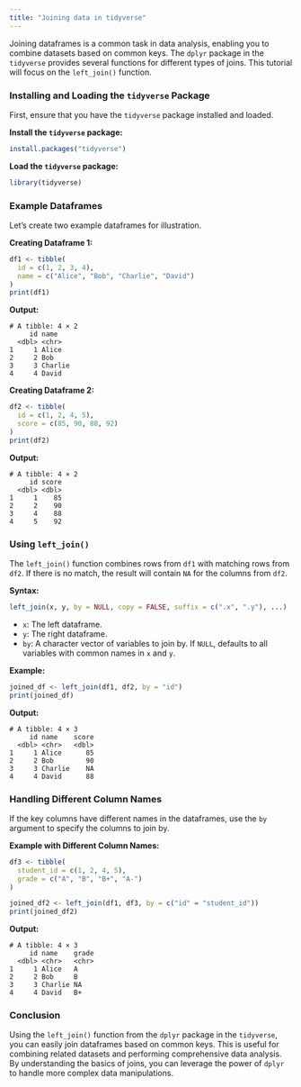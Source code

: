 ```yaml
---
title: "Joining data in tidyverse"
---
```


Joining dataframes is a common task in data analysis, enabling you to combine datasets based on common keys. The `dplyr` package in the `tidyverse` provides several functions for different types of joins. This tutorial will focus on the `left_join()` function.

### Installing and Loading the `tidyverse` Package

First, ensure that you have the `tidyverse` package installed and loaded.

**Install the `tidyverse` package:**
```r
install.packages("tidyverse")
```

**Load the `tidyverse` package:**
```r
library(tidyverse)
```

### Example Dataframes

Let's create two example dataframes for illustration.

**Creating Dataframe 1:**
```r
df1 <- tibble(
  id = c(1, 2, 3, 4),
  name = c("Alice", "Bob", "Charlie", "David")
)
print(df1)
```

**Output:**
```
# A tibble: 4 × 2
     id name  
  <dbl> <chr> 
1     1 Alice 
2     2 Bob   
3     3 Charlie
4     4 David
```

**Creating Dataframe 2:**
```r
df2 <- tibble(
  id = c(1, 2, 4, 5),
  score = c(85, 90, 88, 92)
)
print(df2)
```

**Output:**
```
# A tibble: 4 × 2
     id score
  <dbl> <dbl>
1     1    85
2     2    90
3     4    88
4     5    92
```

### Using `left_join()`

The `left_join()` function combines rows from `df1` with matching rows from `df2`. If there is no match, the result will contain `NA` for the columns from `df2`.

**Syntax:**
```r
left_join(x, y, by = NULL, copy = FALSE, suffix = c(".x", ".y"), ...)
```
- `x`: The left dataframe.
- `y`: The right dataframe.
- `by`: A character vector of variables to join by. If `NULL`, defaults to all variables with common names in `x` and `y`.

**Example:**
```r
joined_df <- left_join(df1, df2, by = "id")
print(joined_df)
```

**Output:**
```
# A tibble: 4 × 3
     id name    score
  <dbl> <chr>   <dbl>
1     1 Alice      85
2     2 Bob        90
3     3 Charlie    NA
4     4 David      88
```

### Handling Different Column Names

If the key columns have different names in the dataframes, use the `by` argument to specify the columns to join by.

**Example with Different Column Names:**
```r
df3 <- tibble(
  student_id = c(1, 2, 4, 5),
  grade = c("A", "B", "B+", "A-")
)

joined_df2 <- left_join(df1, df3, by = c("id" = "student_id"))
print(joined_df2)
```

**Output:**
```
# A tibble: 4 × 3
     id name    grade
  <dbl> <chr>   <chr>
1     1 Alice   A    
2     2 Bob     B    
3     3 Charlie NA   
4     4 David   B+
```

### Conclusion

Using the `left_join()` function from the `dplyr` package in the `tidyverse`, you can easily join dataframes based on common keys. This is useful for combining related datasets and performing comprehensive data analysis. By understanding the basics of joins, you can leverage the power of `dplyr` to handle more complex data manipulations.

